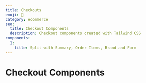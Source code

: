 ```yaml
---
title: Checkouts
emoji: 🧾
category: ecommerce
seo:
  title: Checkout Components
  description: Checkout components created with Tailwind CSS
components:
  1:
    title: Split with Summary, Order Items, Brand and Form
---
```


# Checkout Components

<List
  componentsData={componentsArray}
  componentContainer={componentContainer}
/>
